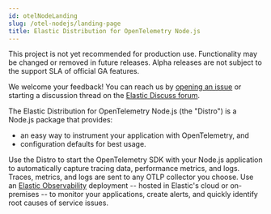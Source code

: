 ```yaml
---
id: otelNodeLanding
slug: /otel-nodejs/landing-page
title: Elastic Distribution for OpenTelemetry Node.js
---
```


<DocCallOut color="warning" title="Alpha release">
  This project is not yet recommended for production use.
  Functionality may be changed or removed in future releases.
  Alpha releases are not subject to the support SLA of official GA features.

  We welcome your feedback! You can reach us by [opening an issue](https://github.com/elastic/elastic-otel-node/issues) or starting a discussion thread on the [Elastic Discuss forum](https://discuss.elastic.co/tags/c/observability/apm/58/nodejs).
</DocCallOut>

The Elastic Distribution for OpenTelemetry Node.js (the "Distro") is a Node.js
package that provides:

- an easy way to instrument your application with OpenTelemetry, and
- configuration defaults for best usage.

Use the Distro to start the OpenTelemetry SDK with your Node.js application to automatically
capture tracing data, performance metrics, and logs. Traces, metrics, and logs are sent
to any OTLP collector you choose. Use an [Elastic Observability](https://www.elastic.co/observability)
deployment -- hosted in Elastic's cloud or on-premises -- to monitor your applications, create alerts,
and quickly identify root causes of service issues.
